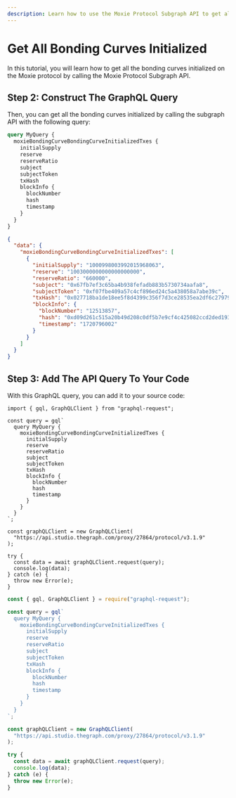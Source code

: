 ```yaml
---
description: Learn how to use the Moxie Protocol Subgraph API to get all the bonding curves initialized on the Moxie protocol.
---
```



# Get All Bonding Curves Initialized

In this tutorial, you will learn how to get all the bonding curves initialized on the Moxie protocol by calling the Moxie Protocol Subgraph API.

<PreRequisites />

<InstallDependencies />

## Step 2: Construct The GraphQL Query

Then, you can get all the bonding curves initialized by calling the subgraph API with the following query:

<Tabs>
<TabItem value="query" label="Query">

```graphql
query MyQuery {
  moxieBondingCurveBondingCurveInitializedTxes {
    initialSupply
    reserve
    reserveRatio
    subject
    subjectToken
    txHash
    blockInfo {
      blockNumber
      hash
      timestamp
    }
  }
}
```

</TabItem>
<TabItem value="response" label="Response">

```json
{
  "data": {
    "moxieBondingCurveBondingCurveInitializedTxes": [
      {
        "initialSupply": "1000998003992015968063",
        "reserve": "1003000000000000000000",
        "reserveRatio": "660000",
        "subject": "0x67fb7ef3c65ba4b938fefadb883b5730734aafa8",
        "subjectToken": "0xf07fbe409a57c4cf896ed24c5a438058a7abe39c",
        "txHash": "0x027718ba1de18ee5f8d4399c356f7d3ce28535ea2df6c27979972c3dfb63fbff",
        "blockInfo": {
          "blockNumber": "12513857",
          "hash": "0xd09d261c515a20b49d208c0df5b7e9cf4c425082ccd2ded1933463352a67a2e9",
          "timestamp": "1720796002"
        }
      }
    ]
  }
}
```

</TabItem>
</Tabs>

## Step 3: Add The API Query To Your Code

With this GraphQL query, you can add it to your source code:

<Tabs>
<TabItem value="grapqhl_ts" label="graphql-request (TS)">

```tsx
import { gql, GraphQLClient } from "graphql-request";

const query = gql`
  query MyQuery {
    moxieBondingCurveBondingCurveInitializedTxes {
      initialSupply
      reserve
      reserveRatio
      subject
      subjectToken
      txHash
      blockInfo {
        blockNumber
        hash
        timestamp
      }
    }
  }
`;

const graphQLClient = new GraphQLClient(
  "https://api.studio.thegraph.com/proxy/27864/protocol/v3.1.9"
);

try {
  const data = await graphQLClient.request(query);
  console.log(data);
} catch (e) {
  throw new Error(e);
}
```

</TabItem>
<TabItem value="graphql_js" label="graphql-request (JS)">

```jsx
const { gql, GraphQLClient } = require("graphql-request");

const query = gql`
  query MyQuery {
    moxieBondingCurveBondingCurveInitializedTxes {
      initialSupply
      reserve
      reserveRatio
      subject
      subjectToken
      txHash
      blockInfo {
        blockNumber
        hash
        timestamp
      }
    }
  }
`;

const graphQLClient = new GraphQLClient(
  "https://api.studio.thegraph.com/proxy/27864/protocol/v3.1.9"
);

try {
  const data = await graphQLClient.request(query);
  console.log(data);
} catch (e) {
  throw new Error(e);
}
```

</TabItem>
</Tabs>

<DeveloperSupport />
